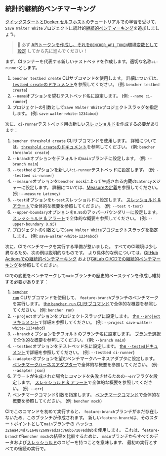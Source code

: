 
## 統計的継続的ベンチマーキング

[クイックスタート][quick start]と[Docker セルフホスト][docker self-hosted]のチュートリアルでの学習を受けて、
`Save Walter White`プロジェクトに統計的[継続的ベンチマーキング][continuous benchmarking]を追加しましょう。

> 🐰 必ず
> [APIトークンを作成し、それを`BENCHER_API_TOKEN`環境変数として設定][create an api token]
> してから先に進んでください！

まず、CIランナーを代表する新しいテストベッドを作成します。適切な名称`ci-runner`とします。

<TestbedCreate />

1. `bencher testbed create` CLIサブコマンドを使用します。
   詳細については、[`testbed create`のドキュメント][testbed create]を参照してください。
   (例: `bencher testbed create`)
2. `--name`オプションを望むテストベッド名に設定します。
   (例: `--name ci-runner`)
3. プロジェクトの引数として`Save Walter White`プロジェクトスラッグを指定します。
   (例: `save-walter-white-1234abcd`)

次に、`ci-runner`テストベッド用の新しい[スレッショルド][thresholds]を作成する必要があります：

<ThresholdCreateStatistical />

1. `bencher threshold create` CLIサブコマンドを使用します。
   詳細については、[`threshold create`のドキュメント][threshold create]を参照してください。
   (例: `bencher threshold create`)
2. `--branch`オプションをデフォルトの`main`ブランチに設定します。
   (例: `--branch main`)
3. `--testbed`オプションを新しい`ci-runner`テストベッドに設定します。
   (例: `--testbed ci-runner`)
4. `--measure`オプションを`bencher mock`によって生成される内蔵の`Latency`メジャーに設定します。
   詳細については、[Measureの定義][measure]を参照してください。
   (例: `--measure Latency`)
5. `--test`オプションを`t-test`スレッショルドに設定します。
   [スレッショルド & アラート][t-test]で全体的な概要を参照してください。
   (例: `--test t-test`)
6. `--upper-boundary`オプションを`0.95`のアッパーバウンダリーに設定します。
   [スレッショルド & アラート][t-test upper boundary]で全体的な概要を参照してください。
   (例: `--upper-boundary 0.95`)
7. プロジェクトの引数として`Save Walter White`プロジェクトスラッグを指定します。
   (例: `save-walter-white-1234abcd`)

次に、CIでベンチマークを実行する準備が整いました。
すべてのCI環境は少し異なるため、次の例は説明的なものです。
より具体的な例については、[GitHub Actionsでの継続的ベンチマーキング][github actions]
および[GitLab CI/CDでの継続的ベンチマーキング][gitlab ci/cd]を参照してください。

CIでの変更をベンチマークして`main`ブランチの歴史的ベースラインを作成し維持する必要があります：

<RunMainStatistical />

1. <code><a href="/docs/ja/explanation/bencher-run/">bencher run</a></code> CLIサブコマンドを使用して、
   `feature-branch`ブランチのベンチマークを実行します。
   [the `bencher run` CLIサブコマンド][bencher run]で全体的な概要を参照してください。
   (例: `bencher run`)
2. `--project`オプションをプロジェクトスラッグに設定します。
   [the `--project`ドキュメント][project option]で詳細を参照してください。
   (例: `--project save-walter-white-1234abcd`)
3. `--branch`オプションをデフォルトのブランチ名に設定します。
   [ブランチ選択][branch selection branch]で全体的な概要を参照してください。
   (例: `--branch main`)
4. `--testbed`オプションをテストベッド名に設定します。
   [the `--tested`ドキュメント][testbed option]で詳細を参照してください。
   (例: `--testbed ci-runner`)
5. `--adapter`オプションを望むベンチマークハーネスアダプタに設定します。
   [ベンチマークハーネスアダプター][adapters]で全体的な概要を参照してください。
   (例: `--adapter json`)
6. アラートが生成された場合にコマンドを失敗させるための`--err`フラグを設定します。
   [スレッショルド & アラート][alerts]で全体的な概要を参照してください。
   (例: `--err`)
7. ベンチマークコマンド引数を指定します。
   [ベンチマークコマンド][command argument]で全体的な概要を参照してください。
   (例: `bencher mock`)

CIでこのコマンドを初めて実行すると、
`feature-branch`ブランチがまだ存在しないため、このブランチが作成されます。
新しい`feature-branch`は、そのスタートポイントとして`main`ブランチの
ハッシュ`32aea434d751648726097ed3ac760b57107edd8b`を使用します。
これは、`feature-branch`が`bencher mock`の結果を比較するために、
`main`ブランチからすべてのデータおよび[スレッショルド][thresholds]のコピーを持つことを意味します、
最初の実行とすべての後続の実行で。

[quick start]: /docs/ja/tutorial/quick-start/
[docker self-hosted]: /docs/ja/tutorial/docker/
[continuous benchmarking]: /docs/ja/explanation/continuous-benchmarking/
[create an api token]: /docs/ja/tutorial/quick-start/#create-an-api-token
[testbed create]: /docs/ja/api/projects/testbeds/#post-v0projectsprojecttestbeds
[thresholds]: /docs/ja/explanation/thresholds/
[threshold create]: /docs/ja/api/projects/thresholds/#post-v0projectsprojectthresholds
[measure]: /docs/ja/explanation/benchmarking/#measures
[t-test]: /docs/ja/explanation/thresholds/#t-test-thresholds
[t-test upper boundary]: /docs/ja/explanation/thresholds/#t-test-threshold-upper-boundary
[github actions]: /docs/ja/how-to/github-actions/
[gitlab ci/cd]: /docs/ja/how-to/gitlab-ci-cd/
[bencher run]: /docs/ja/explanation/bencher-run/
[project option]: /docs/ja/explanation/bencher-run/#--project-project
[branch selection branch]: /docs/ja/explanation/branch-selection/#--branch-branch
[testbed option]: /docs/ja/explanation/bencher-run/#--testbed-testbed
[adapters]: /docs/ja/explanation/adapters/
[alerts]: /docs/ja/explanation/thresholds/#alerts
[command argument]: /docs/ja/explanation/bencher-run/#benchmark-command
[branch selection start point]: /docs/ja/explanation/branch-selection/#--branch-start-point-branch
[branch selection start point hash]: /docs/ja/explanation/branch-selection/#--branch-start-point-hash-hash